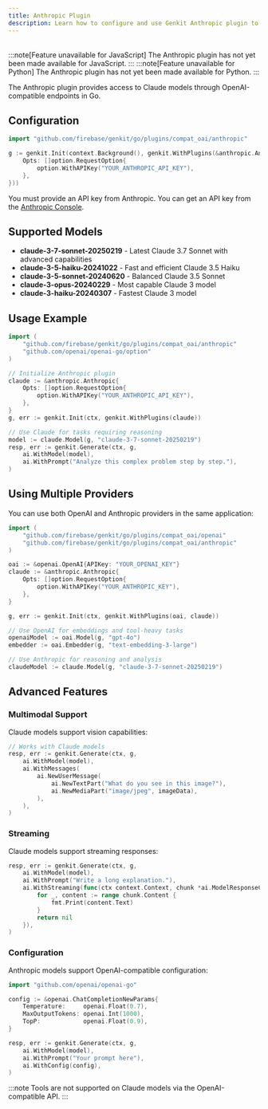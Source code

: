 ```yaml
---
title: Anthropic Plugin
description: Learn how to configure and use Genkit Anthropic plugin to access Claude models in Go.
---
```



<div style="display: flex; justify-content: flex-end; align-items: center; gap: 1rem; margin: 1rem 0 1rem 0;">
  <CopyMarkdownButton />
</div>

<LanguageContent lang="js">
  :::note[Feature unavailable for JavaScript]
The Anthropic plugin has not yet been made available for JavaScript.
:::
</LanguageContent>

<LanguageContent lang="python">
  :::note[Feature unavailable for Python]
The Anthropic plugin has not yet been made available for Python.
:::
</LanguageContent>

<LanguageContent lang="go">

The Anthropic plugin provides access to Claude models through OpenAI-compatible endpoints in Go.

## Configuration

```go
import "github.com/firebase/genkit/go/plugins/compat_oai/anthropic"
```

```go
g := genkit.Init(context.Background(), genkit.WithPlugins(&anthropic.Anthropic{
    Opts: []option.RequestOption{
        option.WithAPIKey("YOUR_ANTHROPIC_API_KEY"),
    },
}))
```

You must provide an API key from Anthropic. You can get an API key from the [Anthropic Console](https://console.anthropic.com/).

## Supported Models

- **claude-3-7-sonnet-20250219** - Latest Claude 3.7 Sonnet with advanced capabilities
- **claude-3-5-haiku-20241022** - Fast and efficient Claude 3.5 Haiku
- **claude-3-5-sonnet-20240620** - Balanced Claude 3.5 Sonnet
- **claude-3-opus-20240229** - Most capable Claude 3 model
- **claude-3-haiku-20240307** - Fastest Claude 3 model

## Usage Example

```go
import (
    "github.com/firebase/genkit/go/plugins/compat_oai/anthropic"
    "github.com/openai/openai-go/option"
)

// Initialize Anthropic plugin
claude := &anthropic.Anthropic{
    Opts: []option.RequestOption{
        option.WithAPIKey("YOUR_ANTHROPIC_API_KEY"),
    },
}
g, err := genkit.Init(ctx, genkit.WithPlugins(claude))

// Use Claude for tasks requiring reasoning
model := claude.Model(g, "claude-3-7-sonnet-20250219")
resp, err := genkit.Generate(ctx, g,
    ai.WithModel(model),
    ai.WithPrompt("Analyze this complex problem step by step."),
)
```

## Using Multiple Providers

You can use both OpenAI and Anthropic providers in the same application:

```go
import (
    "github.com/firebase/genkit/go/plugins/compat_oai/openai"
    "github.com/firebase/genkit/go/plugins/compat_oai/anthropic"
)

oai := &openai.OpenAI{APIKey: "YOUR_OPENAI_KEY"}
claude := &anthropic.Anthropic{
    Opts: []option.RequestOption{
        option.WithAPIKey("YOUR_ANTHROPIC_KEY"),
    },
}

g, err := genkit.Init(ctx, genkit.WithPlugins(oai, claude))

// Use OpenAI for embeddings and tool-heavy tasks
openaiModel := oai.Model(g, "gpt-4o")
embedder := oai.Embedder(g, "text-embedding-3-large")

// Use Anthropic for reasoning and analysis
claudeModel := claude.Model(g, "claude-3-7-sonnet-20250219")
```

## Advanced Features

### Multimodal Support

Claude models support vision capabilities:

```go
// Works with Claude models
resp, err := genkit.Generate(ctx, g,
    ai.WithModel(model),
    ai.WithMessages(
        ai.NewUserMessage(
            ai.NewTextPart("What do you see in this image?"),
            ai.NewMediaPart("image/jpeg", imageData),
        ),
    ),
)
```

### Streaming

Claude models support streaming responses:

```go
resp, err := genkit.Generate(ctx, g,
    ai.WithModel(model),
    ai.WithPrompt("Write a long explanation."),
    ai.WithStreaming(func(ctx context.Context, chunk *ai.ModelResponseChunk) error {
        for _, content := range chunk.Content {
            fmt.Print(content.Text)
        }
        return nil
    }),
)
```

### Configuration

Anthropic models support OpenAI-compatible configuration:

```go
import "github.com/openai/openai-go"

config := &openai.ChatCompletionNewParams{
    Temperature:     openai.Float(0.7),
    MaxOutputTokens: openai.Int(1000),
    TopP:            openai.Float(0.9),
}

resp, err := genkit.Generate(ctx, g,
    ai.WithModel(model),
    ai.WithPrompt("Your prompt here"),
    ai.WithConfig(config),
)
```

:::note
Tools are not supported on Claude models via the OpenAI-compatible API.
:::

</LanguageContent>
